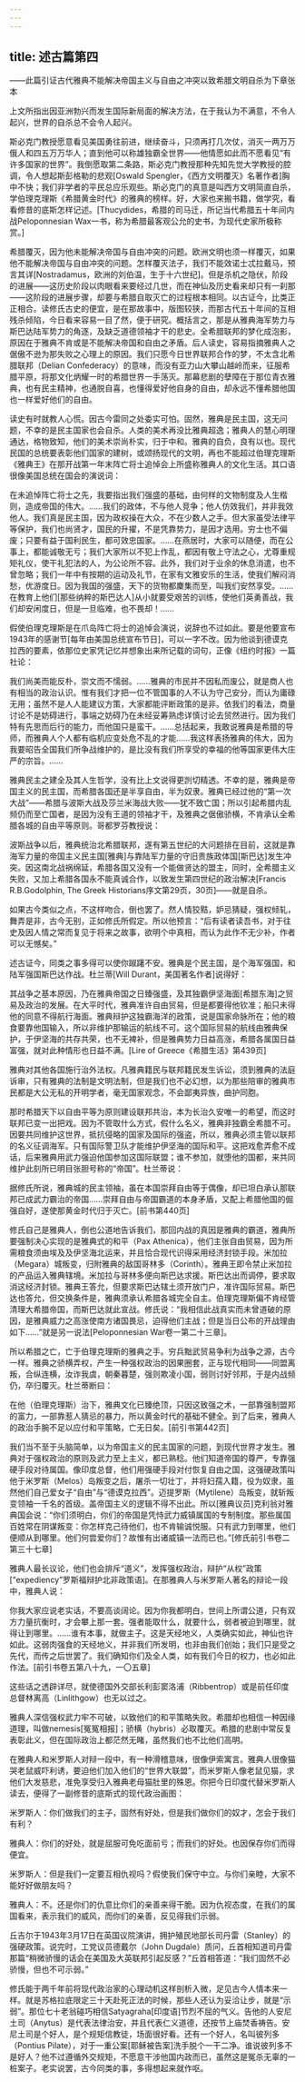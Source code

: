 ```yaml
---
---
---
```

title: 述古篇第四
---




——此篇引证古代雅典不能解决帝国主义与自由之冲突以致希腊文明自杀为下章张本

上文所指出因亚洲勃兴而发生国际新局面的解决方法，在于我认为不满意，不令人起兴，世界的自杀总不会令人起兴。

斯必克门教授愿意看见美国勇往前进，继续奋斗，只须再打几次仗，消灭一两万万俄人和四五万万华人；直到他可以称雄独霸全世界——他情愿如此而不愿看见“有许多国家的世界”。我倒愿取第二条路，斯必克门教授那种先知先觉大学教授的腔调，令人想起斯彭格勒的悲观[Oswald Spengler，《西方文明覆灭》名著作者]胸中不快；我们非学者的平民总应乐观些。斯必克门的真意是叫西方文明简直自杀，学伯理克理斯《希腊黄金时代》的雅典的榜样。好，大家也来搬书籍，做学究，看看修昔的底斯怎样记述。[Thucydides，希腊的司马迁，所记当代希腊五十年间内战Peloponnesian Wax一书，称为希腊最客观公允的史书，为现代史家所极称赏。]

希腊覆灭，因为他未能解决帝国与自由冲突的问题。欧洲文明也须一样覆灭，如果他不能解决帝国与自由冲突的问题。怎样覆灭法子，我们不能效诺士忒拉戴马，预言其详[Nostradamus，欧洲的刘伯温，生于十六世纪]。但是杀机之隐伏，阶段的进展——这历史阶段以肉眼看来要经过几世，而在神仙及历史看来却只有一刹那——这阶段的进展步骤，却要与希腊自取灭亡的过程根本相同。以古证今，比类正正相合。读修氏古史的便宜，是在那故事中，版图较狭，而那古代五十年间的互相残杀倾陷，今日看来容易一目了然，便于研究。概括言之，那是从雅典海军势力与斯巴达陆军势力的角逐，及缺乏道德领袖才干的悲史。全希腊联邦的梦化成泡影，原因在于雅典不肯或是不能解决帝国和自由之矛盾。后人读史，容易指摘雅典人之倨傲不逊为那失败之心理上的原因。我们只愿今日世界联邦合作的梦，不太含北希腊联邦（Delian Confederacy）的意味，而没有亚力山大攀山越岭而来，征服希腊平原，将那文化炳耀一时的希腊世界一手荡灭。那幕悲剧的孽障在于那位青衣雅典，也有民主精神，也通脱自喜，也懂得爱好他自身的自由，却永远不懂希腊他国也一样爱好他们的自由。

读史有时就教人心慌。因古今雷同之处委实可怕。固然，雅典是民主国，这无问题，不幸的是民主国家也会自杀。人类的美术再没比雅典超逸；雅典人的慧心明理通达，格物致知，他们的美术崇尚朴实，归于中和。雅典的自负，良有以也。现代民国的总统要表彰他们国家的建树，或颂扬现代的文明，再也不能超过伯理克理斯《雅典王》在那开战第一年末阵亡将士追悼会上所盛称雅典人的文化生活。其口语很像美国总统在国会的演说词：

在未追悼阵亡将士之先，我要指出我们强盛的基础，由何样的文物制度及人生楷则，造成帝国的伟大。……我们的政体，不与他人竞争；他人仿效我们，并非我效他人。我们真是民主国，因为政权操在大众，不在少数人之手。但大家虽受法律平等保护，我们也尚贤才，国民的升擢，不是凭靠势力，是因才选用。穷士也不偏废；只要有益于国利民生，都可效忠国家。……在燕居时，大家可以随便，而在公事上，都能诚敬无亏；我们大家所以不犯上作乱，都因有敬上守法之心，尤尊重规矩礼仪，使干礼犯法的人，为公论所不容。此外，我们对于业余的休息消遣，也不曾忽略；我们一年中有按期的运动及礼节，在家有文雅安乐的生活，使我们解闷消愁，优游度日。因为我国的强盛，天下的货物都麇集而至，叫我们安然享受。……在教育上他们[那些纳粹的斯巴达人]从小就要受艰苦的训练，使他们英勇善战，我们却安闲度日，但是一旦临难，也不畏却！……

假使伯理克理斯是在爪岛阵亡将士的追悼会演说，说辞也不过如此。要是他要宣布1943年的感谢节[每年由美国总统宣布节日]，可以一字不改。因为他谈到德谟克拉西的要素，依那位史家凭记忆并想象出来所记载的词句，正像《纽约时报》一篇社论：

我们尚美而能反朴，崇文而不懦弱。……雅典的市民并不因私而废公，就是商人也有相当的政治认识。惟有我们才把一位不管国事的人不认为守己安分，而认为庸碌无用；虽然不是人人能建议方策，大家都能评断政策的是非。依我们的看法，商量讨论不是妨碍进行，事端之妨碍乃在未经妥筹熟虑详慎讨论去贸然进行。因为我们特有先思而后行的能力，而他国只是蛮干。……总括起来，我敢说雅典是希腊的导师，而雅典人个人都有临机应变处危不乱的才能……我这样表扬雅典的伟大，因为我要昭告全国我们所争战维护的，是比没有我们所享受的幸福的他等国家更伟大庄严的宗旨。……

雅典民主之建全及其人生哲学，没有比上文说得更剀切精透。不幸的是，雅典是帝国主义的民主国，而希腊各国还是半享自由，半为奴隶。雅典已经过他的“第一次大战”——希腊与波斯大战及莎兰米海战大败——犹不致亡国；所以引起希腊内乱频仍而至亡国者，是因为没有王道的领袖才干，及雅典之倨傲骄横，不肯承认全希腊各城的自由平等原则。哥都罗芬教授说：

波斯战争以后，雅典统治北希腊联邦，遂有第五世纪的大问题排在目前，这就是靠海军力量的帝国主义民主国[雅典]与靠陆军力量的守旧贵族政体国[斯巴达]发生冲突。因这南北战祸绵延，希腊各国又没有一个能做贤达的盟主，同时，全希腊主义失败，又加上希腊各国永不能真诚合作，以致发生第四世纪的政治解决[Francis R.B.Godolphin, The Greek Historians序文第29页，30页]——就是自杀。

如果古今类似之点，不这样吻合，倒也罢了。然人情狡黠，妒忌猜疑，强权倾轧，舞弄是非，古今无别，正如修氏所假定。所以他预言：“后有读者读吾书，对于往史及因人情之常而复见于将来之故事，欲明个中真相，而认为此作不无少补，作者可以无憾矣。”

述古证今，同类之事多得可以使你踧躇不安。雅典是个民主国，是个海军强国，和陆军强国斯巴达作战。杜兰蒂[Will Durant，美国著名作者]说得好：

其战争之基本原因，乃在雅典帝国之日臻强盛，及其独霸伊坚海面[希腊东海]之贸易及政治的发展。在大平时代，雅典准许自由贸易，但是都要得他钦准；船只未得他的同意不得航行海面。雅典辩护这独霸海洋的政策，说是国家命脉所在；他的粮食要靠他国输入，所以非维护那输运的航线不可。这个国际贸易的航线由雅典保护，于伊坚海的共存共荣，也不无裨补，但是雅典势力日益高涨，希腊各属国日益富强，就对此种情形也日益不满。[Lire of Greece《希腊生活》第439页]

雅典对其他各国施行治外法权。凡雅典籍民与联邦籍民发生诉讼，须到雅典的法庭诉审，只有雅典的法制是文明法制，但是我们也不必幻想，以为那些陪审的雅典市民都是大公无私的开明学者，毫无国家观念，不会鄙夷异族，曲护同胞。

那时希腊天下以自由平等为原则建设联邦共治，本为长治久安唯一的希望，而这时联邦已变一出把戏。因为不管取什么方式，假什么名义，雅典非独霸全希腊不可。因要共同维护这世界，抵抗侵略的国家及国际的强盗，所以，雅典必须主管以联邦的名义征调海军。只有国际警卫队才能维护伊坚海的国际和平。这把戏愈弄愈不成话，后来雅典用武力强迫他国参加这国际联盟；谁不参加，就堕他的国都，来共同维护此刻所已明目张胆号称的“帝国”。杜兰蒂说：

据修氏所说，雅典城的民主领袖，虽在本国崇拜自由等于偶像，却已坦白承认那联邦已成武力霸治的帝国……崇拜自由与帝国霸道的本身矛盾，又配上希腊他国的倔强自好，遂使那黄金时代归于灭亡。[前书第440页]

修氏自己是雅典人，倒也公道地告诉我们，那回内战的真因是雅典的霸道，雅典所要强制决心实现的是雅典式的和平（Pax Athenica），他们主张自由贸易，因为所需粮食须由埃及及伊坚海北运来，并且恰合现代识得采用经济封锁手段。米加拉（Megara）城叛变，归附雅典的敌国哥林多（Corinth）。雅典王即令禁止米加拉的产品运入雅典辖境。米加拉与哥林多便向斯巴达求援。斯巴达出而调停，要求取消这经济封锁。雅典王答允，但要求斯巴达辖土须开放门户，准许国际贸易。斯巴达也答允，但交换条件是，雅典须承认希腊各城完全自主。伯理克理斯偏不肯经管清理大希腊帝国，而斯巴达就此宣战。修氏说：“我相信此战真实而未曾道破的原因，是雅典威力之高涨使南方诸国畏忌，迫得他们主战；但是当日公布的开战理由如下……”就是另一说法[Peloponnesian War卷一第二十三章]。

所以希腊之亡，亡于伯理克理斯的雅典之手。穷兵黜武贸易争利为战争之源，古今一样。雅典之骄横弄权，产生一种强权政治的因果圈套，正与现代相同——同盟离叛，合纵连横，汝诈我虞，朝秦暮楚，强则欺凌小国，弱则讨好邻邦，于是内战频仍，卒归覆灭。杜兰蒂断曰：

在他（伯理克理斯）治下，雅典文化已臻绝顶，只因这致强之术，一部靠强制盟邦的富力，一部靠惹人猜忌的暴力，所以黄金时代的基础不健全。到了后来，雅典人的政治手腕不足以应付和平策略，亡无日矣。[前引书第442页]

我们当不至于头脑简单，以为帝国主义的民主国家的问题，到现代世界才发生。雅典对于强权政治的原则及武力至上主义，都已熟稔。他们知道帝国的尊严，专靠强硬手段对待属国。像印度总督，他们用强硬手段对付恢复自由之国，这强硬政策叫他于米罗斯（Melos）岛叛变之后，屠杀一切壮丁，并将妇孺入籍，役为奴隶，虽然他们自己爱女子“自由”与“德谟克拉西”。迈提罗斯（Mytilene）岛叛变，就斩叛变领袖一千名的首级。盖帝国主义的逻辑不得不出此。所以[雅典议员]克利翁对雅典国会说：“你们须明白，你们的帝国是凭恃武力威镇属国的专制制度。那些属国百姓常在阴谋叛变：你怎样克己待他们，也不肯输诚悦服。只有武力到哪里，他们便顺从到哪里。他们何尝爱你们？故惟有出诸威镇一法而已也。”[修氏前引书卷二第三十七章]

雅典人最长议论，他们也会排斥“道义”，发挥强权政治，辩护“从权”政策[“expediency”罗斯福辩护北非政策语]。在那雅典人与米罗斯人著名的辩论一段中，雅典人说：

你我大家应说老实话，不要高谈阔论。因为你我都明白，世间上所谓公道，只有双方力量抗衡时，才会攀上那一套。强者能取什么，就要什么，弱者被迫到哪里，就得让到哪里。……谁有本事，就做主子。这是天经地义，人类确实如此，神仙也许如此。这弱肉强食的天经地义，并非我们所发明，也非由我们创始；我们只是受之先代，而传之后世罢了。我们确知你们及全人类，如有我们今日的权力，也必如此作法。[前引书卷五第八十九，一〇五章]

这些话之透辟详尽，就使德国外交部长利彭窦洛浦（Ribbentrop）或是前任印度总督林离高（Linlithgow）也无以过之。

雅典人深信强权武力牢不可破，以致他们的和平策略失败。希腊却也相信一种因缘道理，叫做nemesis[冤冤相报]；骄横（hybris）必取覆灭。希腊的悲剧中常反复表彰此义，但在国际政治上都茫然无睹，虽然我们也不比他们高明。

在雅典人和米罗斯人对辩一段中，有一种滑稽意味，很像伊索寓言。雅典人很像猫哭老鼠威吓利诱，要迫他们加入他们的“世界大联盟”，而米罗斯人像老鼠见猫，求他们大发慈悲，准免享受归入雅典老母猫肚里的殊恩。你把今日印度代替米罗斯人读去，便得了一副修昔的底斯式的现代政治画图：

米罗斯人：你们做我们的主子，固然有好处，但是我们做你们的奴才，怎会于我们有利？

雅典人：你们的好处，就是屈服可免吃面前亏；而我们的好处。也因保存你们而得便宜。

米罗斯人：但是我们一定要互相仇视吗？假使我们保守中立。与你们亲睦，大家不能好好做朋友吗？

雅典人：不。还是你们的仇意比你们的亲善来得干脆。因为仇视态度，在我们的属国看来，表示我们的威风，而你们的亲善，反见得我们示弱。

丘吉尔于1943年3月17日在英国议院演讲，拥护殖民地部长司丹雷（Stanley）的强硬政策。说完时，工党议员德戴尔（John Dugdale）质问，丘首相知道司丹雷那篇“稍微骄慢的话会在美国及大英联邦引起反感？”丘首相答道：“我们固然不必骄慢，但也不可示弱。”

修氏能于两千年前将现代政治家的心理动机这样剖析入微，足见古今人情本来一样。就是苏格拉底限定三十天赴死正法的时候，那些人还认为妥洽让步，就是“示弱”。那位七十老翁碰巧相信Satyagraha[印度语]节烈不屈的气义。告他的人安尼土司（Anytus）是代表法律治安，并且代表仁义道德，还按节上庙焚香祷告。安尼土司是个好人，是个规矩信教徒，场面很好看。还有一个好人，名叫彼列多（Pontius Pilate），对于一重公案[耶稣被告案]洗手脱个一干二净。谁说彼列多不是好人？他不过遵循外交规矩，不愿意干涉他国内政而已，虽然这是冤杀无辜的一桩案子。老实说罢，古今同类的事，多得想起来就作呕。